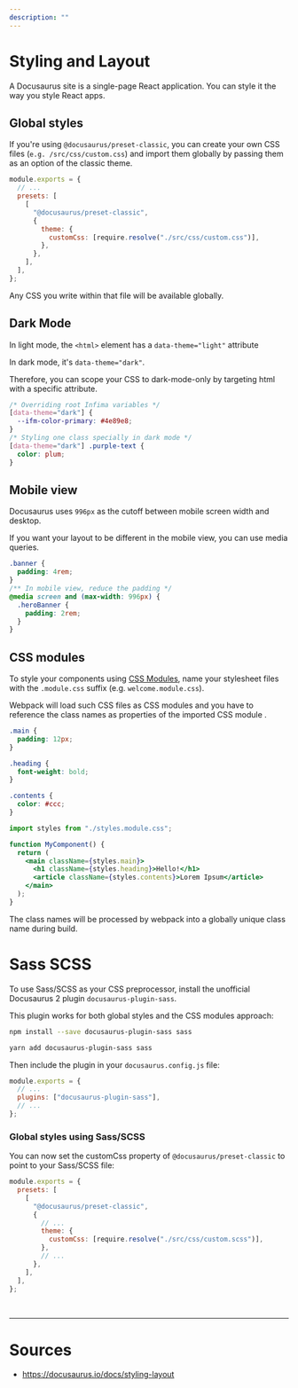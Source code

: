 ```yaml
---
description: ""
---
```


# Styling and Layout

A Docusaurus site is a single-page React application. You can style it the way you style React apps.

## Global styles

If you're using `@docusaurus/preset-classic`, you can create your own CSS files (`e.g. /src/css/custom.css`)
and import them globally by passing them as an option of the classic theme.

```javascript title=docusaurus.config.js showLineNumbers
module.exports = {
  // ...
  presets: [
    [
      "@docusaurus/preset-classic",
      {
        theme: {
          customCss: [require.resolve("./src/css/custom.css")],
        },
      },
    ],
  ],
};
```

Any CSS you write within that file will be available globally.

## Dark Mode

In light mode, the `<html>` element has a `data-theme="light"` attribute

In dark mode, it's `data-theme="dark"`.

Therefore, you can scope your CSS to dark-mode-only by targeting html with a specific attribute.

```css title= showLineNumbers
/* Overriding root Infima variables */
[data-theme="dark"] {
  --ifm-color-primary: #4e89e8;
}
/* Styling one class specially in dark mode */
[data-theme="dark"] .purple-text {
  color: plum;
}
```

## Mobile view

Docusaurus uses `996px` as the <Color color="var(--secondary-font-color)"> cutoff </Color> between mobile screen width and desktop.

If you want your layout to be different in the mobile view, you can use media queries.

```css title= showLineNumbers
.banner {
  padding: 4rem;
}
/** In mobile view, reduce the padding */
@media screen and (max-width: 996px) {
  .heroBanner {
    padding: 2rem;
  }
}
```

## CSS modules

To style your components using [CSS Modules](https://github.com/css-modules/css-modules),
name your stylesheet files with the `.module.css` suffix (e.g. `welcome.module.css`).

Webpack will load such CSS files as CSS modules and you have to reference the class names as <Color color="var(--secondary-font-color)"> properties </Color> of the <Color color="var(--secondary-font-color)"> imported CSS module </Color>.

```css title=styles.module.css showLineNumbers
.main {
  padding: 12px;
}

.heading {
  font-weight: bold;
}

.contents {
  color: #ccc;
}
```

```jsx title=foo.jsx showLineNumbers
import styles from "./styles.module.css";

function MyComponent() {
  return (
    <main className={styles.main}>
      <h1 className={styles.heading}>Hello!</h1>
      <article className={styles.contents}>Lorem Ipsum</article>
    </main>
  );
}
```

<Admonition type="info" title="info">

The class names will be processed by webpack into a <Color color="var(--secondary-font-color)"> globally unique class name </Color> during build.

</Admonition>

# Sass SCSS

To use Sass/SCSS as your CSS preprocessor, install the unofficial Docusaurus 2 plugin `docusaurus-plugin-sass`.

This plugin works for both global styles and the CSS modules approach:

<Tabs>
<TabItem value="npm" label="npm">

```bash title=
npm install --save docusaurus-plugin-sass sass
```

</TabItem>
<TabItem value="yarn" label="yarn">

```bash title=
yarn add docusaurus-plugin-sass sass
```

</TabItem>
</Tabs>

Then include the plugin in your `docusaurus.config.js` file:

```javascript title=docusaurus.config.js showLineNumbers
module.exports = {
  // ...
  plugins: ["docusaurus-plugin-sass"],
  // ...
};
```

### Global styles using Sass/SCSS

You can now set the customCss property of `@docusaurus/preset-classic` to point to your Sass/SCSS file:

```javascript title=docusaurus.config.js showLineNumbers
module.exports = {
  presets: [
    [
      "@docusaurus/preset-classic",
      {
        // ...
        theme: {
          customCss: [require.resolve("./src/css/custom.scss")],
        },
        // ...
      },
    ],
  ],
};
```

<br />

---

# Sources

- https://docusaurus.io/docs/styling-layout
